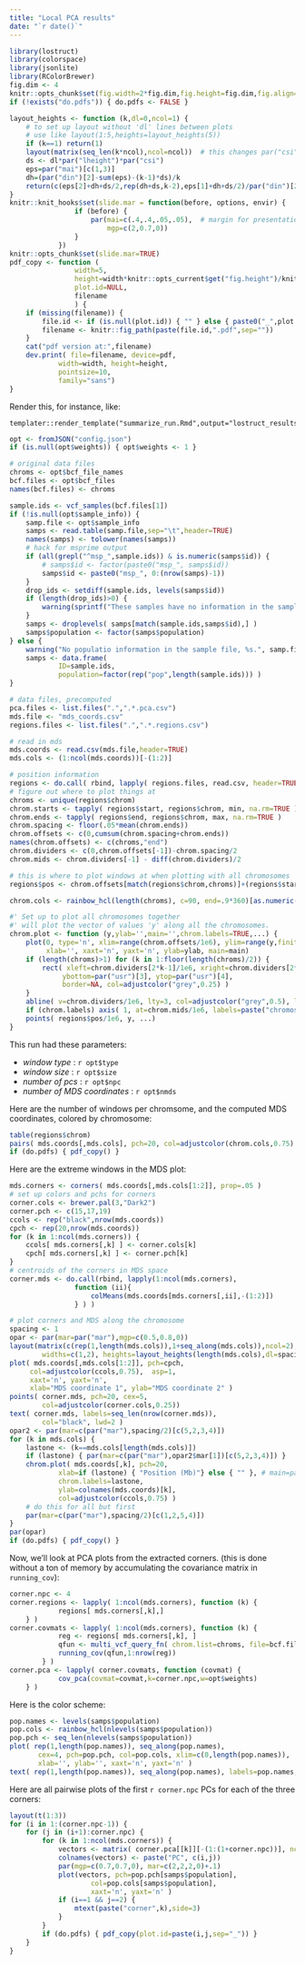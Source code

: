 ```yaml
---
title: "Local PCA results"
date: "`r date()`"
---
```


```r
library(lostruct)
library(colorspace)
library(jsonlite)
library(RColorBrewer)
fig.dim <- 4
knitr::opts_chunk$set(fig.width=2*fig.dim,fig.height=fig.dim,fig.align='center')
if (!exists("do.pdfs")) { do.pdfs <- FALSE }
```
```r
layout_heights <- function (k,dl=0,ncol=1) {
    # to set up layout without 'dl' lines between plots
    # use like layout(1:5,heights=layout_heights(5))
    if (k==1) return(1)
    layout(matrix(seq_len(k*ncol),ncol=ncol))  # this changes par("csi")
    ds <- dl*par("lheight")*par("csi")
    eps=par("mai")[c(1,3)]
    dh=(par("din")[2]-sum(eps)-(k-1)*ds)/k
    return(c(eps[2]+dh+ds/2,rep(dh+ds,k-2),eps[1]+dh+ds/2)/par("din")[2])
}
knitr::knit_hooks$set(slide.mar = function(before, options, envir) {
                if (before) {
                    par(mai=c(.4,.4,.05,.05),  # margin for presentations
                        mgp=c(2,0.7,0))
                }
            })
knitr::opts_chunk$set(slide.mar=TRUE)
pdf_copy <- function (
                width=5, 
                height=width*knitr::opts_current$get("fig.height")/knitr::opts_current$get("fig.width"),
                plot.id=NULL,
                filename
                ) {
    if (missing(filename)) {
        file.id <- if (is.null(plot.id)) { "" } else { paste0("_",plot.id) }
        filename <- knitr::fig_path(paste(file.id,".pdf",sep=""))
    }
    cat("pdf version at:",filename)
    dev.print( file=filename, device=pdf, 
            width=width, height=height,
            pointsize=10,
            family="sans")
}
```

Render this, for instance, like:
```
templater::render_template("summarize_run.Rmd",output="lostruct_results/type_snp_size_10000_jobid_324902/run_summary.html",change.rootdir=TRUE)
```

```r
opt <- fromJSON("config.json")
if (is.null(opt$weights)) { opt$weights <- 1 }

# original data files
chroms <- opt$bcf_file_names
bcf.files <- opt$bcf_files
names(bcf.files) <- chroms

sample.ids <- vcf_samples(bcf.files[1])
if (!is.null(opt$sample_info)) {
    samp.file <- opt$sample_info
    samps <- read.table(samp.file,sep="\t",header=TRUE)
    names(samps) <- tolower(names(samps))
    # hack for msprime output
    if (all(grepl("^msp_",sample.ids)) & is.numeric(samps$id)) {
        # samps$id <- factor(paste0("msp_", samps$id))
        samps$id <- paste0("msp_", 0:(nrow(samps)-1))
    }
    drop_ids <- setdiff(sample.ids, levels(samps$id))
    if (length(drop_ids)>0) {
        warning(sprintf("These samples have no information in the samples file, %s:\n  %s.", samp.file, paste(drop_ids,collapse=" ")))
    }
    samps <- droplevels( samps[match(sample.ids,samps$id),] )
    samps$population <- factor(samps$population)
} else {
    warning("No populatio information in the sample file, %s.", samp.file)
    samps <- data.frame( 
            ID=sample.ids,
            population=factor(rep("pop",length(sample.ids))) )
}

# data files, precomputed
pca.files <- list.files(".",".*.pca.csv")
mds.file <- "mds_coords.csv"
regions.files <- list.files(".",".*.regions.csv")

# read in mds
mds.coords <- read.csv(mds.file,header=TRUE)
mds.cols <- (1:ncol(mds.coords))[-(1:2)]

# position information
regions <- do.call( rbind, lapply( regions.files, read.csv, header=TRUE ) )
# figure out where to plot things at
chroms <- unique(regions$chrom)
chrom.starts <- tapply( regions$start, regions$chrom, min, na.rm=TRUE )
chrom.ends <- tapply( regions$end, regions$chrom, max, na.rm=TRUE )
chrom.spacing <- floor(.05*mean(chrom.ends))
chrom.offsets <- c(0,cumsum(chrom.spacing+chrom.ends))
names(chrom.offsets) <- c(chroms,"end")
chrom.dividers <- c(0,chrom.offsets[-1])-chrom.spacing/2
chrom.mids <- chrom.dividers[-1] - diff(chrom.dividers)/2

# this is where to plot windows at when plotting with all chromosomes
regions$pos <- chrom.offsets[match(regions$chrom,chroms)]+(regions$start+regions$end)/2

chrom.cols <- rainbow_hcl(length(chroms), c=90, end=.9*360)[as.numeric(regions$chrom)]

#' Set up to plot all chromosomes together
#' will plot the vector of values 'y' along all the chromosomes.
chrom.plot <- function (y,ylab='',main='',chrom.labels=TRUE,...) {
    plot(0, type='n', xlim=range(chrom.offsets/1e6), ylim=range(y,finite=TRUE), 
         xlab='', xaxt='n', yaxt='n', ylab=ylab, main=main)
    if (length(chroms)>1) for (k in 1:floor(length(chroms)/2)) {
        rect( xleft=chrom.dividers[2*k-1]/1e6, xright=chrom.dividers[2*k]/1e6, 
             ybottom=par("usr")[3], ytop=par("usr")[4], 
             border=NA, col=adjustcolor("grey",0.25) )
    }
    abline( v=chrom.dividers/1e6, lty=3, col=adjustcolor("grey",0.5), lwd=2 )
    if (chrom.labels) axis( 1, at=chrom.mids/1e6, labels=paste("chromosome", chroms), las=0, tick=FALSE )
    points( regions$pos/1e6, y, ...)
}
```

This run had these parameters:

- *window type* : `r opt$type`
- *window size* : `r opt$size`
- *number of pcs* : `r opt$npc`
- *number of MDS coordinates* : `r opt$nmds`

Here are the number of windows per chromsome,
and the computed MDS coordinates, colored by chromosome:
```r
table(regions$chrom)
pairs( mds.coords[,mds.cols], pch=20, col=adjustcolor(chrom.cols,0.75) )
if (do.pdfs) { pdf_copy() }
```

Here are the extreme windows in the MDS plot:
```r
mds.corners <- corners( mds.coords[,mds.cols[1:2]], prop=.05 )
# set up colors and pchs for corners
corner.cols <- brewer.pal(3,"Dark2")
corner.pch <- c(15,17,19)
ccols <- rep("black",nrow(mds.coords))
cpch <- rep(20,nrow(mds.coords))
for (k in 1:ncol(mds.corners)) {
    ccols[ mds.corners[,k] ] <- corner.cols[k]
    cpch[ mds.corners[,k] ] <- corner.pch[k]
}
# centroids of the corners in MDS space
corner.mds <- do.call(rbind, lapply(1:ncol(mds.corners), 
                function (ii){
                    colMeans(mds.coords[mds.corners[,ii],-(1:2)])
                } ) )
```
```r
# plot corners and MDS along the chromosome
spacing <- 1
opar <- par(mar=par("mar"),mgp=c(0.5,0.8,0))
layout(matrix(c(rep(1,length(mds.cols)),1+seq_along(mds.cols)),ncol=2),
        widths=c(1,2), heights=layout_heights(length(mds.cols),dl=spacing,ncol=2))
plot( mds.coords[,mds.cols[1:2]], pch=cpch, 
     col=adjustcolor(ccols,0.75),  asp=1,
     xaxt='n', yaxt='n',
     xlab="MDS coordinate 1", ylab="MDS coordinate 2" )
points( corner.mds, pch=20, cex=5,
        col=adjustcolor(corner.cols,0.25))
text( corner.mds, labels=seq_len(nrow(corner.mds)), 
        col="black", lwd=2 )
opar2 <- par(mar=c(par("mar"),spacing/2)[c(5,2,3,4)])
for (k in mds.cols) {
    lastone <- (k==mds.cols[length(mds.cols)])
    if (lastone) { par(mar=c(par("mar"),opar2$mar[1])[c(5,2,3,4)]) }
    chrom.plot( mds.coords[,k], pch=20, 
            xlab=if (lastone) { "Position (Mb)"} else { "" }, # main=paste("MDS coordinate",match(k,mds.cols)),
            chrom.labels=lastone,
            ylab=colnames(mds.coords)[k],
            col=adjustcolor(ccols,0.75) )
    # do this for all but first
    par(mar=c(par("mar"),spacing/2)[c(1,2,5,4)])
}
par(opar)
if (do.pdfs) { pdf_copy() }
```


Now, we'll look at PCA plots from the extracted corners.
(this is done without a ton of memory by accumulating the covariance matrix in `running_cov`):
```r
corner.npc <- 4
corner.regions <- lapply( 1:ncol(mds.corners), function (k) {
            regions[ mds.corners[,k],]
    } )
corner.covmats <- lapply( 1:ncol(mds.corners), function (k) {
            reg <- regions[ mds.corners[,k], ]
            qfun <- multi_vcf_query_fn( chrom.list=chroms, file=bcf.files, regions=reg )
            running_cov(qfun,1:nrow(reg))
        } )
corner.pca <- lapply( corner.covmats, function (covmat) {
            cov_pca(covmat=covmat,k=corner.npc,w=opt$weights)
    } )
```

Here is the color scheme:
```r
pop.names <- levels(samps$population)
pop.cols <- rainbow_hcl(nlevels(samps$population))
pop.pch <- seq_len(nlevels(samps$population))
plot( rep(1,length(pop.names)), seq_along(pop.names), 
       cex=4, pch=pop.pch, col=pop.cols, xlim=c(0,length(pop.names)),
       xlab='', ylab='', xaxt='n', yaxt='n' )
text( rep(1,length(pop.names)), seq_along(pop.names), labels=pop.names, pos=4 )
```


Here are all pairwise plots of the first `r corner.npc` PCs for each of the three corners:
```r
layout(t(1:3))
for (i in 1:(corner.npc-1)) {
    for (j in (i+1):corner.npc) {
        for (k in 1:ncol(mds.corners)) {
            vectors <- matrix( corner.pca[[k]][-(1:(1+corner.npc))], ncol=corner.npc )[,c(i,j)]
            colnames(vectors) <- paste("PC", c(i,j))
            par(mgp=c(0.7,0.7,0), mar=c(2,2,2,0)+.1)
            plot(vectors, pch=pop.pch[samps$population], 
                    col=pop.cols[samps$population],
                    xaxt='n', yaxt='n' )
            if (i==1 && j==2) {
                mtext(paste("corner",k),side=3)
            }
        }
        if (do.pdfs) { pdf_copy(plot.id=paste(i,j,sep="_")) }
    }
}
```


